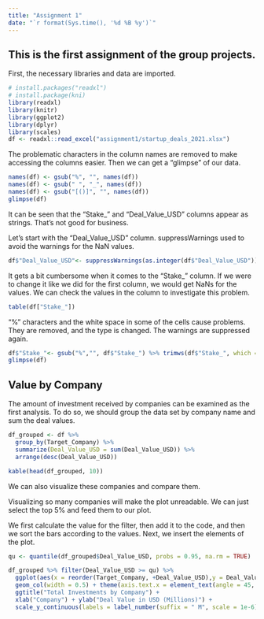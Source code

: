 ```yaml
---
title: "Assignment 1"
date: "`r format(Sys.time(), '%d %B %y')`"
---
```


## This is the first assignment of the group projects. {-}

First, the necessary libraries and data are imported.

```r
# install.packages("readxl")
# install.package(kni)
library(readxl)
library(knitr)
library(ggplot2)
library(dplyr)
library(scales)
df <- readxl::read_excel("assignment1/startup_deals_2021.xlsx")
```

The problematic characters in the column names are removed to make accessing the columns easier. Then we can get a "glimpse" of our data.

``` r
names(df) <- gsub("%", "", names(df))
names(df) <- gsub(" ", "_", names(df))
names(df) <- gsub("[()]", "", names(df))
glimpse(df)
```
It can be seen that the "Stake_" and "Deal_Value_USD" columns appear as strings. That's not good for business.

Let's start with the "Deal_Value_USD" column. suppressWarnings used to avoid the warnings for the NaN values.

``` r
df$"Deal_Value_USD"<- suppressWarnings(as.integer(df$"Deal_Value_USD"))
```

It gets a bit cumbersome when it comes to the "Stake_" column. If we were to change it like we did for the first column, we would get NaNs for the values. We can check the values in the column to investigate this problem.

``` r
table(df["Stake_"])
```

"%" characters and the white space in some of the cells cause problems. They are removed, and the type is changed. The warnings are suppressed again.

``` r
df$"Stake_"<- gsub("%","", df$"Stake_") %>% trimws(df$"Stake_", which = c("both")) %>% as.numeric(df$"Stake_")
glimpse(df)
```

## Value by Company
The amount of investment received by companies can be examined as the first analysis. To do so, we should group the data set by company name and sum the deal values.

``` r

df_grouped <- df %>%
  group_by(Target_Company) %>%
  summarize(Deal_Value_USD = sum(Deal_Value_USD)) %>%
  arrange(desc(Deal_Value_USD))

kable(head(df_grouped, 10))

```

We can also visualize these companies and compare them.

Visualizing so many companies will make the plot unreadable. We can just select the top 5% and feed them to our plot.

We first calculate the value for the filter, then add it to the code, and then we sort the bars according to the values. Next, we insert the elements of the plot.


``` r

qu <- quantile(df_grouped$Deal_Value_USD, probs = 0.95, na.rm = TRUE)

df_grouped %>% filter(Deal_Value_USD >= qu) %>%
  ggplot(aes(x = reorder(Target_Company, +Deal_Value_USD),y = Deal_Value_USD))+     
  geom_col(width = 0.5) + theme(axis.text.x = element_text(angle = 45, hjust=1)) + 
  ggtitle("Total Investments by Company") +
  xlab("Company") + ylab("Deal Value in USD (Millions)") + 
  scale_y_continuous(labels = label_number(suffix = " M", scale = 1e-6))

```



